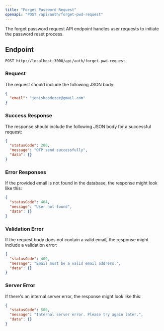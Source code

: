 ---
title: "Forget Password Request"
openapi: "POST /api/auth/forget-pwd-request"
---

The forget password request API endpoint handles user requests to initiate the password reset process.

## Endpoint

`POST http://localhost:3000/api/auth/forget-pwd-request`

### Request

The request should include the following JSON body:

```json
{
  "email": "jenishcodezee@gmail.com"
}
```

### Success Response

The response should include the following JSON body for a successful request:

```json
{
  "statusCode": 200,
  "message": "OTP send successfully",
  "data": {}
}
```

### Error Responses

If the provided email is not found in the database, the response might look like this:

```json
{
  "statusCode": 404,
  "message": "User not found",
  "data": {}
}
```

### Validation Error

If the request body does not contain a valid email, the response might include a validation error:

```json
{
  "statusCode": 409,
  "message": "Email must be a valid email address.",
  "data": {}
}
```

### Server Error

If there's an internal server error, the response might look like this:

```json
{
  "statusCode": 500,
  "message": "Internal server error. Please try again later.",
  "data": {}
}
```
